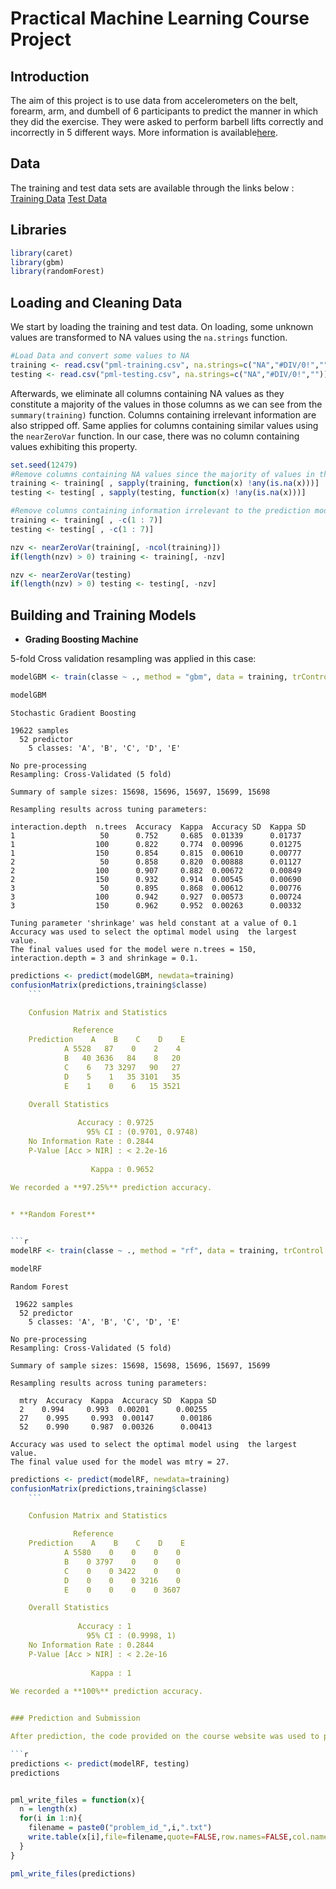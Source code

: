 # Practical Machine Learning Course Project



## Introduction
The aim of this project is to use data from accelerometers on the belt, forearm, arm, and dumbell of 6 participants to predict the manner in which they did the exercise. They were asked to perform barbell lifts correctly and incorrectly in 5 different ways. More information is available[here](http://groupware.les.inf.puc-rio.br/har).
 
 
 
## Data
The training and test data sets are available through the links below :
[Training Data](https://d396qusza40orc.cloudfront.net/predmachlearn/pml-training.csv)
[Test Data](https://d396qusza40orc.cloudfront.net/predmachlearn/pml-testing.csv)


 
## Libraries
```r
library(caret)
library(gbm)
library(randomForest)
````
 
 
 
## Loading and Cleaning Data
We start by loading the training and test data. On loading, some unknown values are transformed to NA values using the `na.strings` function.

```r
#Load Data and convert some values to NA
training <- read.csv("pml-training.csv", na.strings=c("NA","#DIV/0!",""))
testing <- read.csv("pml-testing.csv", na.strings=c("NA","#DIV/0!",""))
````

Afterwards, we eliminate all columns containing NA values as they constitute a majority of the values in those columns as we can see from the `summary(training)` function. Columns containing irrelevant information are also stripped off. Same applies for columns containing similar values using the `nearZeroVar` function. In our case, there was no column containing values exhibiting this property.


```r
set.seed(12479)
#Remove columns containing NA values since the majority of values in these columns are NA values
training <- training[ , sapply(training, function(x) !any(is.na(x)))]
testing <- testing[ , sapply(testing, function(x) !any(is.na(x)))]

#Remove columns containing information irrelevant to the prediction model
training <- training[ , -c(1 : 7)]
testing <- testing[ , -c(1 : 7)]

nzv <- nearZeroVar(training[, -ncol(training)])
if(length(nzv) > 0) training <- training[, -nzv]

nzv <- nearZeroVar(testing)
if(length(nzv) > 0) testing <- testing[, -nzv]
````
 
 
 
 
## Building and Training Models

* **Grading Boosting Machine**

5-fold Cross validation resampling was applied in this case:

```r
modelGBM <- train(classe ~ ., method = "gbm", data = training, trControl = trainControl(method = "cv", number = 5), verbose = FALSE)

modelGBM
```

    Stochastic Gradient Boosting 

    19622 samples
      52 predictor
        5 classes: 'A', 'B', 'C', 'D', 'E' 

    No pre-processing
    Resampling: Cross-Validated (5 fold) 

    Summary of sample sizes: 15698, 15696, 15697, 15699, 15698 

    Resampling results across tuning parameters:

    interaction.depth  n.trees  Accuracy  Kappa  Accuracy SD  Kappa SD
    1                   50      0.752     0.685  0.01339      0.01737 
    1                  100      0.822     0.774  0.00996      0.01275 
    1                  150      0.854     0.815  0.00610      0.00777 
    2                   50      0.858     0.820  0.00888      0.01127 
    2                  100      0.907     0.882  0.00672      0.00849 
    2                  150      0.932     0.914  0.00545      0.00690 
    3                   50      0.895     0.868  0.00612      0.00776 
    3                  100      0.942     0.927  0.00573      0.00724 
    3                  150      0.962     0.952  0.00263      0.00332 

    Tuning parameter 'shrinkage' was held constant at a value of 0.1
    Accuracy was used to select the optimal model using  the largest value.
    The final values used for the model were n.trees = 150, interaction.depth = 3 and shrinkage = 0.1. 


```r
predictions <- predict(modelGBM, newdata=training)
confusionMatrix(predictions,training$classe)         
    ```

    Confusion Matrix and Statistics

              Reference
    Prediction    A    B    C    D    E
            A 5528   87    0    2    4
            B   40 3636   84    8   20
            C    6   73 3297   90   27
            D    5    1   35 3101   35
            E    1    0    6   15 3521

    Overall Statistics
                                          
               Accuracy : 0.9725          
                 95% CI : (0.9701, 0.9748)
    No Information Rate : 0.2844          
    P-Value [Acc > NIR] : < 2.2e-16       
                                          
                  Kappa : 0.9652 
                  
We recorded a **97.25%** prediction accuracy.


* **Random Forest**


```r
modelRF <- train(classe ~ ., method = "rf", data = training, trControl = trainControl(method = "cv", number = 5), verbose = FALSE)

modelRF
```

    Random Forest 

     19622 samples
      52 predictor
        5 classes: 'A', 'B', 'C', 'D', 'E' 

    No pre-processing
    Resampling: Cross-Validated (5 fold) 

    Summary of sample sizes: 15698, 15698, 15696, 15697, 15699 

    Resampling results across tuning parameters:

      mtry  Accuracy  Kappa  Accuracy SD  Kappa SD
      2    0.994     0.993  0.00201      0.00255 
      27    0.995     0.993  0.00147      0.00186 
      52    0.990     0.987  0.00326      0.00413 

    Accuracy was used to select the optimal model using  the largest value.
    The final value used for the model was mtry = 27. 

```r

predictions <- predict(modelRF, newdata=training)
confusionMatrix(predictions,training$classe)        
    ```

    Confusion Matrix and Statistics

              Reference
    Prediction    A    B    C    D    E
            A 5580    0    0    0    0
            B    0 3797    0    0    0
            C    0    0 3422    0    0
            D    0    0    0 3216    0
            E    0    0    0    0 3607

    Overall Statistics
                                     
               Accuracy : 1          
                 95% CI : (0.9998, 1)
    No Information Rate : 0.2844     
    P-Value [Acc > NIR] : < 2.2e-16  
                                     
                  Kappa : 1  
                  
We recorded a **100%** prediction accuracy.


### Prediction and Submission

After prediction, the code provided on the course website was used to prepare files for submission.

```r
predictions <- predict(modelRF, testing)
predictions


pml_write_files = function(x){
  n = length(x)
  for(i in 1:n){
    filename = paste0("problem_id_",i,".txt")
    write.table(x[i],file=filename,quote=FALSE,row.names=FALSE,col.names=FALSE)
  }
}

pml_write_files(predictions)
```